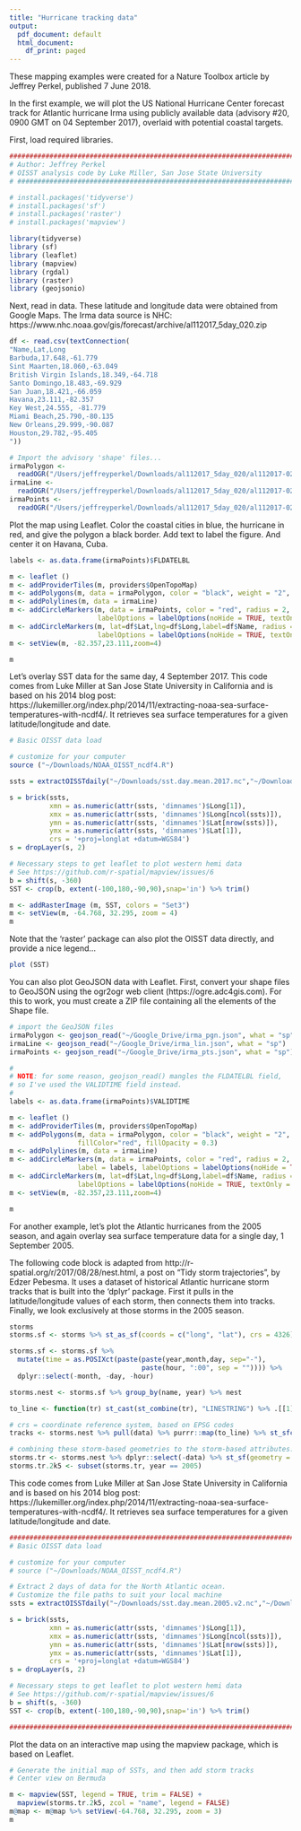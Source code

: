 ```yaml
---
title: "Hurricane tracking data"
output:
  pdf_document: default
  html_document:
    df_print: paged
---
```


These mapping examples were created for a Nature Toolbox article by Jeffrey Perkel, published 7 June 2018. 

In the first example, we will plot the US National Hurricane Center forecast track for Atlantic hurricane Irma using publicly available data (advisory #20, 0900 GMT on 04 September 2017), overlaid with potential coastal targets. 

First, load required libraries.

```r
#############################################################################################
# Author: Jeffrey Perkel
# OISST analysis code by Luke Miller, San Jose State University
# #############################################################################################

# install.packages('tidyverse')
# install.packages('sf')
# install.packages('raster')
# install.packages('mapview')

library(tidyverse)
library (sf)
library (leaflet)
library (mapview)
library (rgdal)
library (raster)
library (geojsonio)

```

Next, read in data. These latitude and longitude data were obtained from Google Maps. The Irma data source is NHC: https://www.nhc.noaa.gov/gis/forecast/archive/al112017_5day_020.zip

```r

df <- read.csv(textConnection(
"Name,Lat,Long
Barbuda,17.648,-61.779
Sint Maarten,18.060,-63.049
British Virgin Islands,18.349,-64.718
Santo Domingo,18.483,-69.929
San Juan,18.421,-66.059
Havana,23.111,-82.357
Key West,24.555, -81.779
Miami Beach,25.790,-80.135
New Orleans,29.999,-90.087
Houston,29.782,-95.405
"))

# Import the advisory 'shape' files...
irmaPolygon <- 
  readOGR("/Users/jeffreyperkel/Downloads/al112017_5day_020/al112017-020_5day_pgn.shp")
irmaLine <- 
  readOGR("/Users/jeffreyperkel/Downloads/al112017_5day_020/al112017-020_5day_lin.shp")
irmaPoints <- 
  readOGR("/Users/jeffreyperkel/Downloads/al112017_5day_020/al112017-020_5day_pts.shp")
```

Plot the map using Leaflet. Color the coastal cities in blue, the hurricane in red, and give the polygon a black border. Add text to label the figure. And center it on Havana, Cuba.

```r

labels <- as.data.frame(irmaPoints)$FLDATELBL

m <- leaflet () 
m <- addProviderTiles(m, providers$OpenTopoMap)  
m <- addPolygons(m, data = irmaPolygon, color = "black", weight = "2", fillColor="red", fillOpacity = 0.3) 
m <- addPolylines(m, data = irmaLine) 
m <- addCircleMarkers(m, data = irmaPoints, color = "red", radius = 2, label = labels,
                      labelOptions = labelOptions(noHide = TRUE, textOnly = TRUE)) 
m <- addCircleMarkers(m, lat=df$Lat,lng=df$Long,label=df$Name, radius = 2, 
                      labelOptions = labelOptions(noHide = TRUE, textOnly = TRUE)) 
m <- setView(m, -82.357,23.111,zoom=4)

m
```

Let's overlay SST data for the same day, 4 September 2017. This code comes from Luke Miller at San Jose State University in California and is based on his 2014 blog post: https://lukemiller.org/index.php/2014/11/extracting-noaa-sea-surface-temperatures-with-ncdf4/. It retrieves sea surface temperatures for a given latitude/longitude and date. 

```r
# Basic OISST data load

# customize for your computer
source ("~/Downloads/NOAA_OISST_ncdf4.R") 

ssts = extractOISSTdaily("~/Downloads/sst.day.mean.2017.nc","~/Downloads/lsmask.oisst.v2.nc", lonW=160, lonE=359, latS=-10, latN=60, date1='2017-09-04', date2='2017-09-05')

s = brick(ssts, 
          xmn = as.numeric(attr(ssts, 'dimnames')$Long[1]),
          xmx = as.numeric(attr(ssts, 'dimnames')$Long[ncol(ssts)]),
          ymn = as.numeric(attr(ssts, 'dimnames')$Lat[nrow(ssts)]),
          ymx = as.numeric(attr(ssts, 'dimnames')$Lat[1]),
          crs = '+proj=longlat +datum=WGS84')
s = dropLayer(s, 2)

# Necessary steps to get leaflet to plot western hemi data
# See https://github.com/r-spatial/mapview/issues/6
b = shift(s, -360)
SST <- crop(b, extent(-100,180,-90,90),snap='in') %>% trim()

m <- addRasterImage (m, SST, colors = "Set3") 
m <- setView(m, -64.768, 32.295, zoom = 4)
m
```

Note that the 'raster' package can also plot the OISST data directly, and provide a nice legend...

```r
plot (SST)
```

You can also plot GeoJSON data with Leaflet. First, convert your shape files to GeoJSON using the ogr2ogr web client (https://ogre.adc4gis.com). For this to work, you must create a ZIP file containing all the elements of the Shape file.

```r

# import the GeoJSON files
irmaPolygon <- geojson_read("~/Google_Drive/irma_pgn.json", what = "sp")
irmaLine <- geojson_read("~/Google_Drive/irma_lin.json", what = "sp")
irmaPoints <- geojson_read("~/Google_Drive/irma_pts.json", what = "sp")

#
# NOTE: for some reason, geojson_read() mangles the FLDATELBL field, 
# so I've used the VALIDTIME field instead.
#
labels <- as.data.frame(irmaPoints)$VALIDTIME

m <- leaflet () 
m <- addProviderTiles(m, providers$OpenTopoMap)  
m <- addPolygons(m, data = irmaPolygon, color = "black", weight = "2", 
                 fillColor="red", fillOpacity = 0.3) 
m <- addPolylines(m, data = irmaLine) 
m <- addCircleMarkers(m, data = irmaPoints, color = "red", radius = 2, 
                 label = labels, labelOptions = labelOptions(noHide = TRUE, textOnly = TRUE)) 
m <- addCircleMarkers(m, lat=df$Lat,lng=df$Long,label=df$Name, radius = 2, 
                 labelOptions = labelOptions(noHide = TRUE, textOnly = TRUE)) 
m <- setView(m, -82.357,23.111,zoom=4)

m

```


############################################################################################
For another example, let's plot the Atlantic hurricanes from the 2005 season, and again overlay sea surface temperature data for a single day, 1 September 2005.

The following code block is adapted from http://r-spatial.org/r/2017/08/28/nest.html, a post on "Tidy storm trajectories", by Edzer Pebesma. It uses a dataset of historical Atlantic hurricane storm tracks that is built into the 'dplyr' package. First it pulls in the latitude/longitude values of each storm, then connects them into tracks. Finally, we look exclusively at those storms in the 2005 season. 

```r
storms
storms.sf <- storms %>% st_as_sf(coords = c("long", "lat"), crs = 4326)

storms.sf <- storms.sf %>% 
  mutate(time = as.POSIXct(paste(paste(year,month,day, sep="-"), 
                                 paste(hour, ":00", sep = "")))) %>% 
  dplyr::select(-month, -day, -hour)

storms.nest <- storms.sf %>% group_by(name, year) %>% nest

to_line <- function(tr) st_cast(st_combine(tr), "LINESTRING") %>% .[[1]]

# crs = coordinate reference system, based on EPSG codes
tracks <- storms.nest %>% pull(data) %>% purrr::map(to_line) %>% st_sfc(crs = 4326)

# combining these storm-based geometries to the storm-based attributes:
storms.tr <- storms.nest %>% dplyr::select(-data) %>% st_sf(geometry = tracks)
storms.tr.2k5 <- subset(storms.tr, year == 2005)

```

This code comes from Luke Miller at San Jose State University in California and is based on his 2014 blog post: https://lukemiller.org/index.php/2014/11/extracting-noaa-sea-surface-temperatures-with-ncdf4/. It retrieves sea surface temperatures for a given latitude/longitude and date. 

```r
#############################################################################################
# Basic OISST data load

# customize for your computer
# source ("~/Downloads/NOAA_OISST_ncdf4.R") 

# Extract 2 days of data for the North Atlantic ocean. 
# Customize the file paths to suit your local machine
ssts = extractOISSTdaily("~/Downloads/sst.day.mean.2005.v2.nc","~/Downloads/lsmask.oisst.v2.nc", lonW=160, lonE=359, latS=-10, latN=60, date1='2005-09-01', date2='2005-09-02')

s = brick(ssts, 
          xmn = as.numeric(attr(ssts, 'dimnames')$Long[1]),
          xmx = as.numeric(attr(ssts, 'dimnames')$Long[ncol(ssts)]),
          ymn = as.numeric(attr(ssts, 'dimnames')$Lat[nrow(ssts)]),
          ymx = as.numeric(attr(ssts, 'dimnames')$Lat[1]),
          crs = '+proj=longlat +datum=WGS84')
s = dropLayer(s, 2)

# Necessary steps to get leaflet to plot western hemi data
# See https://github.com/r-spatial/mapview/issues/6
b = shift(s, -360)
SST <- crop(b, extent(-100,180,-90,90),snap='in') %>% trim()

#############################################################################################
```

Plot the data on an interactive map using the mapview package, which is based on Leaflet.

```r
# Generate the initial map of SSTs, and then add storm tracks 
# Center view on Bermuda

m <- mapview(SST, legend = TRUE, trim = FALSE) + 
  mapview(storms.tr.2k5, zcol = "name", legend = FALSE)
m@map <- m@map %>% setView(-64.768, 32.295, zoom = 3) 
m
```
